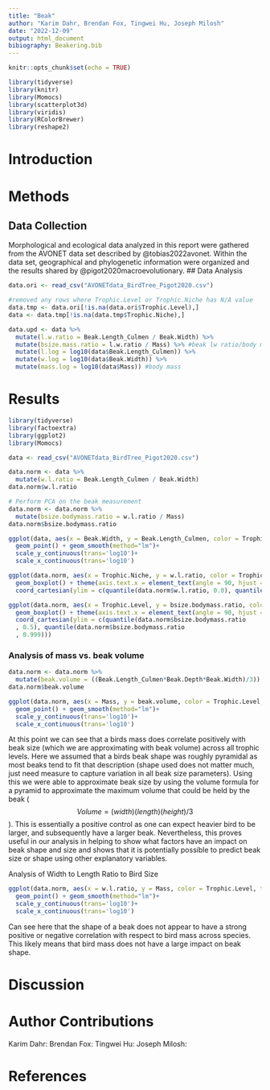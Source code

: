 ```yaml
---
title: "Beak"
author: "Karim Dahr, Brendan Fox, Tingwei Hu, Joseph Milosh"
date: "2022-12-09"
output: html_document
bibiography: Beakering.bib
---
```


```r
knitr::opts_chunk$set(echo = TRUE)
```

```r
library(tidyverse)
library(knitr)
library(Momocs)
library(scatterplot3d)
library(viridis)
library(RColorBrewer)
library(reshape2)
```
# Introduction




# Methods
## Data Collection
Morphological and ecological data analyzed in this report were gathered from the AVONET data set described by @tobias2022avonet. Within the data set, geographical and phylogenetic information were organized and the results shared by @pigot2020macroevolutionary. 
## Data Analysis
```r
data.ori <- read_csv("AVONETdata_BirdTree_Pigot2020.csv")

#removed any rows where Trophic.Level or Trophic.Niche has N/A value
data.tmp <- data.ori[!is.na(data.ori$Trophic.Level),]
data <- data.tmp[!is.na(data.tmp$Trophic.Niche),]
```

```r
data.upd <- data %>% 
  mutate(l.w.ratio = Beak.Length_Culmen / Beak.Width) %>% 
  mutate(bsize.mass.ratio = l.w.ratio / Mass) %>% #beak lw ratio/body mass
  mutate(l.log = log10(data$Beak.Length_Culmen)) %>% 
  mutate(w.log = log10(data$Beak.Width)) %>% 
  mutate(mass.log = log10(data$Mass)) #body mass
```

# Results


```r
library(tidyverse)
library(factoextra)
library(ggplot2)
library(Momocs)

data <- read_csv("AVONETdata_BirdTree_Pigot2020.csv") 

data.norm <- data %>% 
  mutate(w.l.ratio = Beak.Length_Culmen / Beak.Width)
data.norm$w.l.ratio

# Perform PCA on the beak measurement
data.norm <- data.norm %>% 
  mutate(bsize.bodymass.ratio = w.l.ratio / Mass)
data.norm$bsize.bodymass.ratio
```


```r
ggplot(data, aes(x = Beak.Width, y = Beak.Length_Culmen, color = Trophic.Level)) +
  geom_point() + geom_smooth(method="lm")+
  scale_y_continuous(trans='log10')+
  scale_x_continuous(trans='log10')
```

```r
ggplot(data.norm, aes(x = Trophic.Niche, y = w.l.ratio, color = Trophic.Niche)) +
  geom_boxplot() + theme(axis.text.x = element_text(angle = 90, hjust = 1)) +
  coord_cartesian(ylim = c(quantile(data.norm$w.l.ratio, 0.0), quantile(data.norm$w.l.ratio, 0.999)))
```

```r
ggplot(data.norm, aes(x = Trophic.Level, y = bsize.bodymass.ratio, color = Trophic.Level)) +
  geom_boxplot() + theme(axis.text.x = element_text(angle = 90, hjust = 1)) +
  coord_cartesian(ylim = c(quantile(data.norm$bsize.bodymass.ratio
  , 0.5), quantile(data.norm$bsize.bodymass.ratio
  , 0.999)))
```


### Analysis of mass vs. beak volume
```r
data.norm <- data.norm %>% 
  mutate(beak.volume = ((Beak.Length_Culmen*Beak.Depth*Beak.Width)/3)) 
data.norm$beak.volume
```

```r
ggplot(data.norm, aes(x = Mass, y = beak.volume, color = Trophic.Level, type="n")) +
  geom_point() + geom_smooth(method="lm")+
  scale_y_continuous(trans='log10')+
  scale_x_continuous(trans='log10') 
```

At this point we can see that a birds mass does correlate positively with beak size (which we are approximating with beak volume) across all trophic levels. Here we assumed that a birds beak shape was roughly pyramidal as most beaks tend to fit that description (shape used does not matter much, just need measure to capture variation in all beak size parameters). Using this we were able to approximate beak size by using the volume formula for a pyramid to approximate the maximum volume that could be held by the beak ($$Volume = (width)(length)(height)/3$$). This is essentially a positive control as one can expect heavier bird to be larger, and subsequently have a larger beak. Nevertheless, this proves useful in our analysis in helping to show what factors have an impact on beak shape and size and shows that it is potentially possible to predict beak size or shape using other explanatory variables.

Analysis of Width to Length Ratio to Bird Size
```r
ggplot(data.norm, aes(x = w.l.ratio, y = Mass, color = Trophic.Level, type="n")) +
  geom_point() + geom_smooth(method="lm")+
  scale_y_continuous(trans='log10')+
  scale_x_continuous(trans='log10') 
```
Can see here that the shape of a beak does not appear to have a strong positive or negative correlation with respect to bird mass across species. This likely means that bird mass does not have a large impact on beak shape.



# Discussion


# Author Contributions
Karim Dahr: 
Brendan Fox:
Tingwei Hu:
Joseph Milosh: 

# References